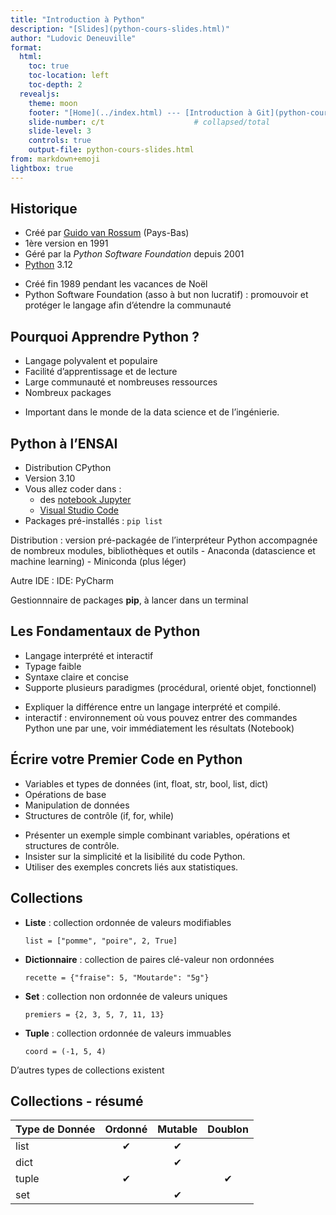 ```yaml
---
title: "Introduction à Python"
description: "[Slides](python-cours-slides.html)"
author: "Ludovic Deneuville"
format: 
  html:
    toc: true
    toc-location: left
    toc-depth: 2
  revealjs:
    theme: moon
    footer: "[Home](../index.html) --- [Introduction à Git](python-cours.html)"
    slide-number: c/t                    # collapsed/total
    slide-level: 3
    controls: true
    output-file: python-cours-slides.html
from: markdown+emoji
lightbox: true
---
```



## Historique

- Créé par [Guido van Rossum](https://fr.wikipedia.org/wiki/Python_(langage)#/media/Fichier:Guido_van_Rossum_OSCON_2006.jpg){target="_blank"} (Pays-Bas)
- 1ère version en 1991
- Géré par la *Python Software Foundation* depuis 2001
- [Python](https://www.python.org/){target="_blank"} 3.12


::: {.notes}
- Créé fin 1989 pendant les vacances de Noël
- Python Software Foundation (asso à but non lucratif) : promouvoir et protéger le langage afin d'étendre la communauté
:::

## Pourquoi Apprendre Python ?

- Langage polyvalent et populaire
- Facilité d'apprentissage et de lecture
- Large communauté et nombreuses ressources
- Nombreux packages

::: {.notes}
- Important dans le monde de la data science et de l'ingénierie.
:::

## Python à l'ENSAI

- Distribution CPython
- Version 3.10
- Vous allez coder dans :
  - des [notebook Jupyter](https://jupyter.org/){target="_blank"}
  - [Visual Studio Code](https://code.visualstudio.com/){target="_blank"}
- Packages pré-installés : `pip list`

::: {.notes}
Distribution : version pré-packagée de l'interpréteur Python accompagnée de nombreux modules, bibliothèques et outils
- Anaconda (datascience et machine learning)
- Miniconda (plus léger)

Autre IDE : IDE: PyCharm

Gestionnnaire de packages **pip**, à lancer dans un terminal
:::


## Les Fondamentaux de Python

- Langage interprété et interactif
- Typage faible
- Syntaxe claire et concise
- Supporte plusieurs paradigmes (procédural, orienté objet, fonctionnel)

::: {.notes}
- Expliquer la différence entre un langage interprété et compilé.
- interactif : environnement où vous pouvez entrer des commandes Python une par une, voir immédiatement les résultats (Notebook)
:::

## Écrire votre Premier Code en Python

- Variables et types de données (int, float, str, bool, list, dict)
- Opérations de base
- Manipulation de données
- Structures de contrôle (if, for, while)

::: {.notes}
- Présenter un exemple simple combinant variables, opérations et structures de contrôle.
- Insister sur la simplicité et la lisibilité du code Python.
- Utiliser des exemples concrets liés aux statistiques.
:::

## Collections

- **Liste** : collection ordonnée de valeurs modifiables
  ```.python
  list = ["pomme", "poire", 2, True]
  ```
- **Dictionnaire** : collection de paires clé-valeur non ordonnées
  ```.python
  recette = {"fraise": 5, "Moutarde": "5g"}
  ```
- **Set** : collection non ordonnée de valeurs uniques
  ```.python
  premiers = {2, 3, 5, 7, 11, 13}
  ```
- **Tuple** : collection ordonnée de valeurs immuables
  ```.python
  coord = (-1, 5, 4)
  ```

::: {.notes}
D'autres types de collections existent
:::

## Collections - résumé

| Type de Donnée | Ordonné | Mutable | Doublon |
|----------------|:-------:|:-------:|:-------:|
| list           | ✔       | ✔       |        |
| dict           |         | ✔       |         |
| tuple          | ✔       |         | ✔      |
| set            |         | ✔       |         |


